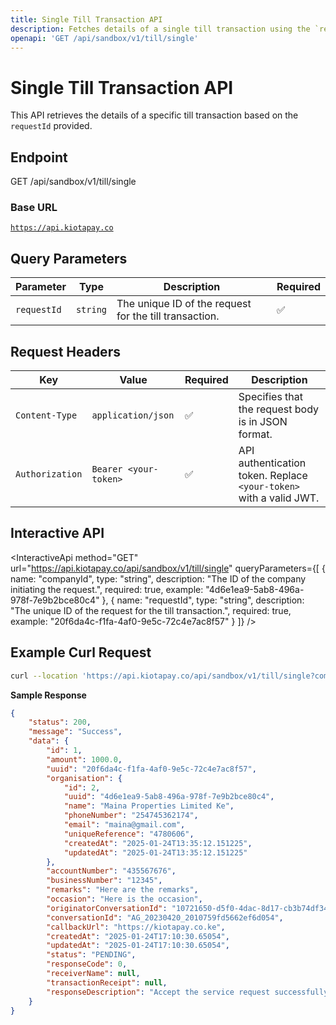 ```yaml
---
title: Single Till Transaction API
description: Fetches details of a single till transaction using the `requestId`.
openapi: 'GET /api/sandbox/v1/till/single'
---
```


# Single Till Transaction API

This API retrieves the details of a specific till transaction based on the  `requestId` provided.

## Endpoint

GET /api/sandbox/v1/till/single

### Base URL

[`https://api.kiotapay.co`](https://api.kiotapay.co)

## Query Parameters

| Parameter   | Type     | Description                                            | Required |
| ----------- | -------- | ------------------------------------------------------ | -------- |        
| `requestId` | `string` | The unique ID of the request for the till transaction. | ✅        |

## **Request Headers**

| Key             | Value                 | Required | Description                                                        |
| --------------- | --------------------- | -------- | ------------------------------------------------------------------ |
| `Content-Type`  | `application/json`    | ✅        | Specifies that the request body is in JSON format.                 |
| `Authorization` | `Bearer <your-token>` | ✅        | API authentication token. Replace `<your-token>` with a valid JWT. |

## Interactive API

<InteractiveApi
  method="GET"
  url="https://api.kiotapay.co/api/sandbox/v1/till/single"
  queryParameters={[
  {
    name: "companyId",
    type: "string",
    description: "The ID of the company initiating the request.",
    required: true,
    example: "4d6e1ea9-5ab8-496a-978f-7e9b2bce80c4"
  },
  {
    name: "requestId",
    type: "string",
    description: "The unique ID of the request for the till transaction.",
    required: true,
    example: "20f6da4c-f1fa-4af0-9e5c-72c4e7ac8f57"
  }
]}
/>

## Example Curl Request

```bash
curl --location 'https://api.kiotapay.co/api/sandbox/v1/till/single?companyId=4d6e1ea9-5ab8-496a-978f-7e9b2bce80c4&requestId=20f6da4c-f1fa-4af0-9e5c-72c4e7ac8f57'
```

**Sample Response**

```json
{
    "status": 200,
    "message": "Success",
    "data": {
        "id": 1,
        "amount": 1000.0,
        "uuid": "20f6da4c-f1fa-4af0-9e5c-72c4e7ac8f57",
        "organisation": {
            "id": 2,
            "uuid": "4d6e1ea9-5ab8-496a-978f-7e9b2bce80c4",
            "name": "Maina Properties Limited Ke",
            "phoneNumber": "254745362174",
            "email": "maina@gmail.com",
            "uniqueReference": "4780606",
            "createdAt": "2025-01-24T13:35:12.151225",
            "updatedAt": "2025-01-24T13:35:12.151225"
        },
        "accountNumber": "435567676",
        "businessNumber": "12345",
        "remarks": "Here are the remarks",
        "occasion": "Here is the occasion",
        "originatorConversationId": "10721650-d5f0-4dac-8d17-cb3b74df34c8",
        "conversationId": "AG_20230420_2010759fd5662ef6d054",
        "callbackUrl": "https://kiotapay.co.ke",
        "createdAt": "2025-01-24T17:10:30.65054",
        "updatedAt": "2025-01-24T17:10:30.65054",
        "status": "PENDING",
        "responseCode": 0,
        "receiverName": null,
        "transactionReceipt": null,
        "responseDescription": "Accept the service request successfully."
    }
}
```